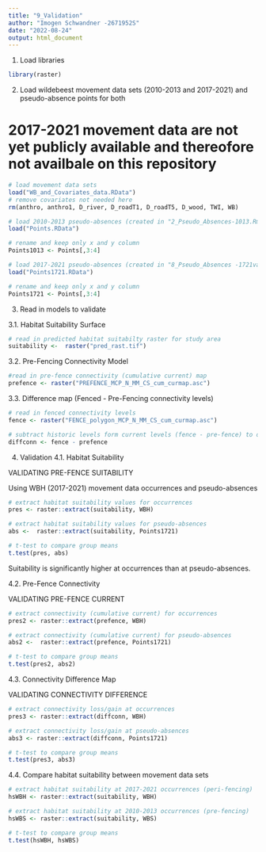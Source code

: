 ```yaml
---
title: "9_Validation"
author: "Imogen Schwandner -2671952S"
date: "2022-08-24"
output: html_document
---
```


1. Load libraries

```r
library(raster)
```

2. Load wildebeest movement data sets (2010-2013 and 2017-2021) and pseudo-absence points for both

# 2017-2021 movement data are not yet publicly available and thereofore not availbale on this repository

```r
# load movement data sets
load("WB_and_Covariates_data.RData")
# remove covariates not needed here
rm(anthro, anthro1, D_river, D_roadT1, D_roadT5, D_wood, TWI, WB)

# load 2010-2013 pseudo-absences (created in "2_Pseudo_Absences-1013.Rmd")
load("Points.RData")

# rename and keep only x and y column
Points1013 <- Points[,3:4]

# load 2017-2021 pseudo-absences (created in "8_Pseudo_Absences -1721validation.Rmd")
load("Points1721.RData")

# rename and keep only x and y column
Points1721 <- Points[,3:4]
```

3. Read in models to validate

3.1. Habitat Suitability Surface
```r
# read in predicted habitat suitabilty raster for study area
suitability <-  raster("pred_rast.tif")
```

3.2. Pre-Fencing Connectivity Model
```r
#read in pre-fence connectivity (cumulative current) map
prefence <- raster("PREFENCE_MCP_N_MM_CS_cum_curmap.asc")
```

3.3. Difference map (Fenced - Pre-Fencing connectivity levels)

```r
# read in fenced connectivity levels
fence <- raster("FENCE_polygon_MCP_N_MM_CS_cum_curmap.asc")

# subtract historic levels form current levels (fence - pre-fence) to obtain difference map where losses in connectivity show up as negatives and gains as positives
diffconn <- fence - prefence
```


4.    Validation
4.1.  Habitat Suitability

######################################################
######### VALIDATING PRE-FENCE SUITABILITY ###########
######################################################

Using WBH (2017-2021) movement data occurrences and pseudo-absences

```r
# extract habitat suitability values for occurrences
pres <- raster::extract(suitability, WBH)

# extract habitat suitability values for pseudo-absences
abs <-  raster::extract(suitability, Points1721)

# t-test to compare group means
t.test(pres, abs)
```

Suitability is significantly higher at occurrences than at pseudo-absences.


4.2. Pre-Fence Connectivity

######################################################
######### VALIDATING PRE-FENCE CURRENT ###############
######################################################

```r
# extract connectivity (cumulative current) for occurrences
pres2 <- raster::extract(prefence, WBH)

# extract connectivity (cumulative current) for pseudo-absences
abs2 <-  raster::extract(prefence, Points1721)

# t-test to compare group means
t.test(pres2, abs2)
```

4.3. Connectivity Difference Map

######################################################
######### VALIDATING CONNECTIVITY DIFFERENCE #########
######################################################

```r
# extract connectivity loss/gain at occurrences
pres3 <- raster::extract(diffconn, WBH)

# extract connectivity loss/gain at pseudo-absences
abs3 <- raster::extract(diffconn, Points1721)

# t-test to compare group means
t.test(pres3, abs3)
```


4.4. Compare habitat suitability between movement data sets

```r
# extract habitat suitability at 2017-2021 occurrences (peri-fencing)
hsWBH <- raster::extract(suitability, WBH)

# extract habitat suitability at 2010-2013 occurrences (pre-fencing)
hsWBS <- raster::extract(suitability, WBS)

# t-test to compare group means
t.test(hsWBH, hsWBS)
```

